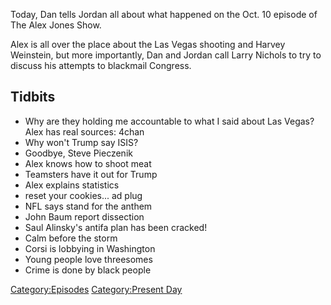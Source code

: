 {{DEFAULTSORT:
    #_EPISODE_0090:October 10, 2017
}}{{Episode
    | title           = October 10, 2017
    | caption         = Listen to this episode on [https://knowledgefight.libsyn.com/knowledge-fight-october-10-2017 Libsyn] [https://open.spotify.com/episode/2btqtCPJn6ZsXP2Z19fSLa Spotify], Read the [[Transcript/90: October 10, 2017|Unofficial Transcript]]
    | episodeNumber   = 90
    | length          = 01:40:12
    | airDate         = October 11, 2017
    | coverageDate    = October 10, 2017
    | episodeType     = [[:Category:Present Day|Present Day]]
    | appearance      = [[Steve Pieczenik]], [[John Baum]], [[Saul Alinsky]], [[Jerome Corsi]]
    | oocDrop         = Dr Corsi is somewhat popular, but not sexy
    | previousEpisode = [[89: December 31, 2015]]
    | nextEpisode     = [[91: October 11, 2017]]
}}

{{Stub}}

Today, Dan tells Jordan all about what happened on the Oct. 10 episode of The Alex Jones Show.

Alex is all over the place about the Las Vegas shooting and Harvey Weinstein, but more importantly, Dan and Jordan call Larry Nichols to try to discuss his attempts to blackmail Congress.

==Tidbits==

*Why are they holding me accountable to what I said about Las Vegas? Alex has real sources: 4chan
*Why won't Trump say ISIS?
*Goodbye, Steve Pieczenik
*Alex knows how to shoot meat
*Teamsters have it out for Trump
*Alex explains statistics
*reset your cookies... ad plug
*NFL says stand for the anthem
*John Baum report dissection
*Saul Alinsky's antifa plan has been cracked!
*Calm before the storm
*Corsi is lobbying in Washington
*Young people love threesomes
*Crime is done by black people

[[Category:Episodes]]
[[Category:Present Day]]
